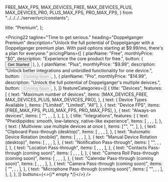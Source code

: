   FREE_MAX_FPS,
  MAX_DEVICES_FREE,
  MAX_DEVICES_PLUS,
  MAX_DEVICES_PRO,
  PLUS_MAX_FPS,
  PRO_MAX_FPS,
} from "../../../../server/src/constants";

  title: "Premium",
};

<Pricing22
  tagline="Time to get serious."
  heading="Doppelganger Premium"
  description="Unlock the full potential of Doppelganger with a Doppelganger premium plan. With paid options starting at $9.99/mo, there's a plan for everyone."
  pricingPlans={[
    {
      planName: "Free",
      monthlyPrice: "$0",
      description: "Experience the core product for free.",
      button: (
        <Button asChild>
          <Link href="/devices">
            Get Started
            <LuArrowRight className="ml-1 h-4 w-4" />
          </Link>
        </Button>
      ),
    },
    {
      planName: "Plus",
      monthlyPrice: "$9.99",
      description:
        "Unlock better integrations and unbridled functionality for one device.",
      button: <Button disabled>Coming Soon</Button>,
    },
    {
      planName: "Pro",
      monthlyPrice: "$14.99",
      description:
        "Unlock the full potential of Doppelganger's multiple deivces.",
      button: <Button disabled>Coming Soon</Button>,
    },
  ]}
  featureCategories={[
    {
      title: "Devices",
      features: [
        {
          text: "Maximum number of devices",
          items: [MAX_DEVICES_FREE, MAX_DEVICES_PLUS, MAX_DEVICES_PRO],
        },
        {
          text: (
            <Link className="shadcn-link" href="/types">
              Device Types Available
            </Link>
          ),
          items: ["Limited", "Limited", "All"],
        },
        {
          text: "Device FPS",
          items: [FREE_MAX_FPS, PLUS_MAX_FPS, PRO_MAX_FPS],
        },
        {
          text: "Always-on devices",
          items: [
            "",
            <BiCheck className="size-6" />,
            <BiCheck className="size-6" />,
          ],
        },
      ],
    },
    {
      title: "Integrations",
      features: [
        {
          text: "Pheidippides: smooth, low-latency, native-like experience",
          items: [
            <BiCheck className="size-6" />,
            <BiCheck className="size-6" />,
            <BiCheck className="size-6" />,
          ],
        },
        {
          text: (
            <Link className="shadcn-link" href="/multiview">
              Multiview: use multiple devices at once
            </Link>
          ),
          items: ["", "", <BiCheck className="size-6" />],
        },
        {
          text: "Clipboard Pass-through (desktop)",
          items: [
            <BiCheck className="size-6" />,
            <BiCheck className="size-6" />,
            <BiCheck className="size-6" />,
          ],
        },
        {
          text: "Automatic Device Rotation (mobile)",
          items: [
            <BiCheck className="size-6" />,
            <BiCheck className="size-6" />,
            <BiCheck className="size-6" />,
          ],
        },
        {
          text: "Manual Device Rotation (desktop)",
          items: [
            <BiCheck className="size-6" />,
            <BiCheck className="size-6" />,
            <BiCheck className="size-6" />,
          ],
        },
        {
          text: "Notification Pass-through",
          items: [
            "",
            <BiCheck className="size-6" />,
            <BiCheck className="size-6" />,
          ],
        },
        {
          text: "Location Pass-through",
          items: [
            <BiCheck className="size-6" />,
            <BiCheck className="size-6" />,
            <BiCheck className="size-6" />,
          ],
        },
        {
          text: "Contacts Pass-through (coming soon)",
          items: [
            <BiCheck className="size-6" />,
            <BiCheck className="size-6" />,
            <BiCheck className="size-6" />,
          ],
        },
        {
          text: "Camera Roll Pass-through (coming soon)",
          items: [
            <BiCheck className="size-6" />,
            <BiCheck className="size-6" />,
            <BiCheck className="size-6" />,
          ],
        },
        {
          text: "Calendar Pass-through (coming soon)",
          items: [
            <BiCheck className="size-6" />,
            <BiCheck className="size-6" />,
            <BiCheck className="size-6" />,
          ],
        },
        {
          text: "Camera Pass-through (coming soon)",
          items: [
            "",
            <BiCheck className="size-6" />,
            <BiCheck className="size-6" />,
          ],
        },
        {
          text: "Microphone Pass-through (coming soon)",
          items: [
            "",
            <BiCheck className="size-6" />,
            <BiCheck className="size-6" />,
          ],
        },
      ],
    },
  ]}
  buttons={<>{/* empty */}</>}
/>
